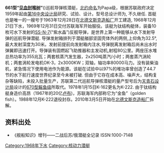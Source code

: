 {{潛艇
|名称= 661型 [[File:Naval_Ensign_of_Russia.svg|30px]]<br /><span style="font-size:smaller;">Papa级</span>
|图片= [[Image:Papa_class_SSGN.svg|300px]] <br /> [[File:Papa_class_submarine_2.jpg|300px]]
|照片说明= 661型“见血封喉树”
|舰种= 巡航导弹核潜艇
|舰名= 植物
|拥有国= 苏联
|前型= [[E级核潜艇|回声级]]
|次型= [[奥斯卡级核潜艇|奥斯卡级核潜艇]]
|同型= 1艘
|竣工= 1969年12月31日
|结局= 退役
|狀態= 拆解
|水上吃水= 8.1米
|水上排水量= 5,200[[吨|吨]]
|水下排水量= 7,000吨
|极限潜深= 400米
|长度= 106.9[[米_(单位)|米]]
|阔度= 11.5米
|动力系统= 双座压水反应堆 2x177.4MW;
|叶轴= 双轴推进
|水上极速= 19节
|潜行极速= 44.85节
|乘员= 80 （25名军官）
|鱼雷= 4座533鱼雷发射管，备弹12枚
|导弹= 10座巡航导弹倾斜发射筒<br/>10发[[SS-N-6|SS-N-6]]
|其他武裝=
|结构= 钛合金双壳体
|续航力= 无限
|自持力= 70天
|其他= 
}}

{{苏俄代号
|北约代号=Papa级
|苏俄代号=661型
|苏俄名称=“[[见血封喉树|见血封喉树]]”({{lang-ru|Анчар}})
}}

'''661型“[[见血封喉树|见血封喉树]]”'''({{lang-ru|Анчар}})巡航导弹核潜艇，[[北约命名|北约命名]]为Papa级，根据苏联政府决定1959年起由[[孔雀石设计局|第16中央设计局]]研究、试验、设计。型号总设计师为{{lang-ru|Н. Н. Исанин}}, 不久{{lang-ru|Н. Ф. Шульженко}}继任. 首艇也是唯一的一艘{{lang-ru|К-162}}号于1963年12月28日在[[北德文斯克造船厂|北德文斯克造船厂]]开工建造, 1968年12月21日下水，1969年12月31日交付苏联海军开始服役。该艇为钛结构艇体，装备10枚可水下发射的[[SS-N-7|SS-N-7]]({{lang-ru|П-70}}“紫水晶”)反舰导弹，是世界上第一种能够从水下发射导弹的巡航导弹潜艇. 导弹发射箱排列于潜艇艏部坚固壳体外的两侧,上仰角为32.5°,最大发射深度为30米。发射前提前向发射箱内注水,导弹脱离发射箱后尚未出水时弹翼即迅速打开。导弹装有固燃起飞助推器和主发动机,射程80公里。两座压水堆总热功率为355兆瓦；两套核蒸汽发生器{{lang-ru|В-5Р}}，2x250吨蒸汽/小时；两套蒸汽涡轮机{{lang-ru|ГТЗА-618}}；两套涡轮发电机OK-3，2x3000KW；双轴，轴功率80000马力。没有装柴油机，紧急情况下使用电池作为能源。该艇在试验中以97%的堆功率曾创造了44.7节的水下航行速度世界纪录至今未被打破. 但由于它存在成本高、噪声大，结构复杂等缺陷，未投入批量生产，苏联第二代巡航导弹核潜艇的量产型号后为[[天青石设计局|天青石设计局]]设计的[[C级核潜艇|670型鳐鱼级]]所取代。1978年1月15日K-162更名为K-222. 由于钛结构艇身造价高昂（1967年的20亿[[卢布|卢布]])，苏联海军内部称它为“金鱼”（golden fish）。1988年12月K-222退役封存。2010年3月5日开始在[[北德文斯克造船厂|北德文斯克造船厂]]拆解。

== 资料出处 ==
*《舰船知识》增刊——二战后苏/俄潜艇全记录 ISSN:1000-7148
<references />


[[Category:1968年下水|Category:1968年下水]]
{{苏俄潜艇}}

[[Category:核动力潜艇|Category:核动力潜艇]]